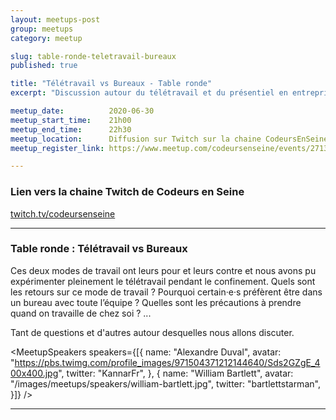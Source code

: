 ```yaml
---
layout: meetups-post
group: meetups
category: meetup

slug: table-ronde-teletravail-bureaux
published: true

title: "Télétravail vs Bureaux - Table ronde"
excerpt: "Discussion autour du télétravail et du présentiel en entreprise."

meetup_date:          2020-06-30
meetup_start_time:    21h00
meetup_end_time:      22h30
meetup_location:      Diffusion sur Twitch sur la chaine CodeursEnSeine
meetup_register_link: https://www.meetup.com/codeursenseine/events/271335835/

---
```



### Lien vers la chaine Twitch de Codeurs en Seine

<a href="https://www.twitch.tv/codeursenseine" class="ces-c-button">twitch.tv/codeursenseine</a>

---

### Table ronde : Télétravail vs Bureaux

Ces deux modes de travail ont leurs pour et leurs contre et nous avons pu expérimenter
pleinement le télétravail pendant le confinement. Quels sont les retours sur ce
mode de travail ? Pourquoi certain·e·s préfèrent être dans un bureau avec toute l’équipe ?
Quelles sont les précautions à prendre quand on travaille de chez soi ? ...

Tant de questions et d'autres autour desquelles nous allons discuter.

<MeetupSpeakers speakers={[{
  name: "Alexandre Duval",
  avatar: "https://pbs.twimg.com/profile_images/971504371212144640/Sds2GZgE_400x400.jpg",
  twitter: "KannarFr",
}, {
  name: "William Bartlett",
  avatar: "/images/meetups/speakers/william-bartlett.jpg",
  twitter: "bartlettstarman",
}]} />

---
